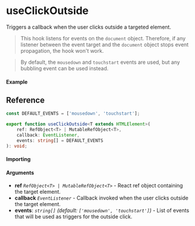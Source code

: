 
<Meta title="DOM/useClickOutside" component={Example} />

# useClickOutside

Triggers a callback when the user clicks outside a targeted element.

> This hook listens for events on the `document` object. Therefore, if any listener between the event
> target and the `document` object stops event propagation, the hook won't work.

> By default, the `mousedown` and `touchstart` events are used, but any bubbling event can be used instead.

#### Example

<Canvas>
	<Story story={Example} inline />
</Canvas>

## Reference

```ts
const DEFAULT_EVENTS = ['mousedown', 'touchstart'];

export function useClickOutside<T extends HTMLElement>(
	ref: RefObject<T> | MutableRefObject<T>,
	callback: EventListener,
	events: string[] = DEFAULT_EVENTS
): void;
```

#### Importing

<ImportPath />

#### Arguments

- **ref** _`RefObject<T> | MutableRefObject<T>`_ - React ref object containing the target element.
- **callback** _`EventListener`_ - Callback invoked when the user clicks outside the target element.
- **events**: _`string[]`_ _(default: `['mousedown', 'touchstart']`)_ - List of events that will be
  used as triggers for the outside click.

